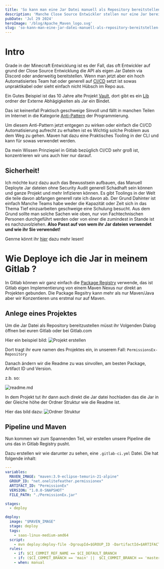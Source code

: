 ```yaml
---
title: 'So kann man eine Jar Datei manuell als Repository bereitstellen in Gitlab mit Maven als Tool'
description: 'Manche Close Source Entwickler stellen nur eine Jar bereit für Ihre API und oft ist es der Fall das man die dann unpraktisch oder nicht schön in das Projekt einbinden muss. In diesem Blogbeitrag erkläre ich in  groben Schritten wie man mit Gitlab und Maven die Jar als eigenes Repository anlegt.'
pubDate: 'Jul 29 2024'
heroImage: '/blog/Apache_Maven_logo.svg'
slug: 'so-kann-man-eine-jar-datei-manuell-als-repository-bereitstellen-in-maven'
---
```


# Intro
Grade in der Minecraft Entwicklung ist es der Fall, das oft Entwickler auf grund der Close Source Entwicklung die API als eigen Jar Datein via Discord oder anderweitig bereitstellen. 
Wenn man jetzt aber ein hoch Automatisiertes Team hat oder generell auf [CI/CD](https://de.wikipedia.org/wiki/CI/CD) setzt ist sowas unpraktikabel oder sieht einfach nicht Hübsch im Repo aus.

Ein Gutes Beispiel ist das 10 Jahre alte Projekt [Vault](https://github.com/MilkBowl/Vault), dort gibt es ein [Lib](https://github.com/MilkBowl/Vault/tree/master/lib) ordner der Externe Abhägigkeiten als Jar ein Bindet.

Das ist keinenfall Praktisch geschweige Sinvoll und fällt in manchen Teilen im Internet in die Kategorie [Anti-Pattern](https://de.wikipedia.org/wiki/Anti-Pattern) der Programmierung. 

Um diesem Anti-Pattern jetzt entgegen zu wirken oder einfach die CI/CD Automatisierung aufrecht zu erhalten ist es Wichtig solche Problem aus dem Weg zu gehen. Maven hat dazu eine Praktisches Tooling in der CLI und kann für sowas verwendet werden. 

Da mein Wissen Prinziepiel in Gitlab bezüglich CI/CD sehr groß ist, konzentrieren wir uns auch hier nur darauf.

## Sicherheit!

Ich möchte kurz dazu auch das Bewusstsein aufbauen, das Manuell Deployte Jar dateien ohne Security Audit generell Schadhaft sein können und ganze Projekt und mehr Infizieren können. Es gibt Toolings in der Welt die teile davon abfangen generell rate ich davon ab. Der Grund Dahinter ist einfach Manche Teams habe weder die Kapazität oder Zeit sich in das Thema Tief einzuarbeiten geschweige eine Schulung besucht. Aus dem Grund sollte man solche Sachen wie oben, nur von Fachtechnischen Personen durchgeführt werden oder von einer die zumindest in Stande ist es nachzuvolziehen. **Also Passt auf von wem ihr Jar dateien verwendet und wie ihr Sie verwendet!**

Genrne könnt ihr [hier](https://blog.onelitefeather.net/de/alles-was-man-ueber-ethanol-wissen-sollte/) dazu mehr lesen!

# Wie Deploye ich die Jar in meinem Gitlab ? 
In Gitlab können wir ganz einfach die [Package Registry](https://docs.gitlab.com/ee/user/packages/package_registry/) verwende, das ist Gitlab eigen Implementierung von einem Maven Nexus nur direkt an Projekten gebunden. Die Package Regsitry kann mehr als nur Maven/Java aber wir Konzentieren uns erstmal nur auf Maven. 


## Anlege eines Projektes
Um die Jar Datei als Repository bereitzustellen müsst ihr Volgenden Dialog öffnen bei euren Gitlab oder bei Gitlab.com

Hier ein beispiel bild:
![Projekt erstellen](how-do-i-deploy-a-jar-manually-in-gitlab-via-maven/create_project.png)

Dort tragt ihr eure namen des Projektes ein, in unserem Fall: `PermissionsEx-Repository`

Danach ändern wir die Readme zu was sinvollen, am besten Package, Artifact ID und Version.

z.b. so:

![readme.md](how-do-i-deploy-a-jar-manually-in-gitlab-via-maven/readme_usage.png)

In dem Projekt tut ihr dann auch direkt die Jar datei hochladen das die Jar in der Gleiche höhe der Ordner Struktur wie die Readme ist.

Hier das bild dazu:
![Ordner Struktur](how-do-i-deploy-a-jar-manually-in-gitlab-via-maven/folder_structure.png)

## Pipeline und Maven

Nun kommen wir zum Spannenden Teil, wir erstellen unsere Pipeline die uns das in Gitlab Registry pusht.

Dazu erstellen wir wie darunter zu sehen, eine `.gitlab-ci.yml` Datei.
Die hat folgende inhalt:
```yml
---
variables:
  MAVEN_IMAGE: "maven:3.9-eclipse-temurin-21-alpine"
  GROUP_ID: "net.onelitefeather.permissionex"
  ARTIFACT_ID: "PermissionEx"
  VERSION: "1.0.0-SNAPSHOT"
  FILE_PATH: "./PermissionEx.jar"

stages:
  - deploy

deploy:
  image: "$MAVEN_IMAGE"
  stage: deploy
  tags:
    - saas-linux-medium-amd64
  script:
    - mvn deploy:deploy-file -DgroupId=$GROUP_ID -DartifactId=$ARTIFACT_ID -Dversion=$VERSION -Dpackaging=jar -Dfile=$FILE_PATH -DrepositoryId=gitlab-maven -Durl=${CI_API_V4_URL}/projects/${CI_PROJECT_ID}/packages/maven -s ci_settings.xml
  rules:
    - if: $CI_COMMIT_REF_NAME == $CI_DEFAULT_BRANCH
    - if: ($CI_COMMIT_BRANCH == 'main' ||  $CI_COMMIT_BRANCH == 'master') && $CI_COMMIT_TAG
    - when: manual
```